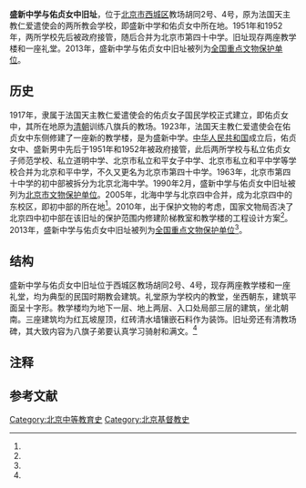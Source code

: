{{Coord|39.9325873|116.3859593|type:landmark_region:CN-11_source:GoogleMaps|display=title}}
{{文物保护单位
| 级别 = 全国
| Cat = 北京全国重点文物保护单位
| 省区市 = 北京市
| 图片 = 盛新中学与佑贞女中旧址文保碑.jpg
| 名称 = 盛新中学与佑贞女中旧址
| 编号 = 7-1614
| 分类 = 近现代重要史迹及代表性建筑
| 时代 = 民国
| 所在 = [[北京市|北京市]][[西城区|西城区]]
| 登录 = 2013年
}}

'''盛新中学与佑贞女中旧址'''，位于[[北京市|北京市]][[西城区|西城区]]教场胡同2号、4号，原为法国天主教仁爱遣使会的两所教会学校，即盛新中学和佑贞女中所在地。1951年和1952年，两所学校先后被政府接管，随后合并为北京市第四十中学。旧址现存两座教学楼和一座礼堂。2013年，盛新中学与佑贞女中旧址被列为[[全国重点文物保护单位|全国重点文物保护单位]]。

==历史==
1917年，隶属于法国天主教仁爱遣使会的佑贞女子国民学校正式建立，即佑贞女中，其所在地原为[[清朝|清朝]]训练八旗兵的教场。1923年，法国天主教仁爱遣使会在佑贞女中东侧修建了一座新的教学楼，是为盛新中学{{efn|1=这里的盛新中学实际上是盛新男中，仁爱遣使会在西直门附近另建有一座盛新女中{{r|five|page=448}}。}}。[[中华人民共和国|中华人民共和国]]成立后，佑贞女中、盛新男中先后于1951年和1952年被政府接管，此后两所学校与私立佑贞女子师范学校、私立道明中学、北京市私立和平女子中学、北京市私立和平中学等学校合并为北京和平中学，不久又更名为北京市第四十中学。1963年，北京市第四十中学的初中部被拆分为北京北海中学。1990年2月，盛新中学与佑贞女中旧址被列为[[北京市文物保护单位|北京市文物保护单位]]。2005年，北海中学与北京四中合并，成为北京四中的东校区，即初中部的所在地<ref name="six"/>{{r|two|page=487}}{{r|one|page=100,367}}{{r|five|page=448}}。2010年，出于保护文物的考虑，国家文物局否决了北京四中初中部在该旧址的保护范围内修建阶梯教室和教学楼的工程设计方案<ref name="eight"/>。2013年，盛新中学与佑贞女中旧址被列为[[全国重点文物保护单位|全国重点文物保护单位]]<ref name="seven"/>。
==结构==
盛新中学与佑贞女中旧址位于西城区教场胡同2号、4号，现存两座教学楼和一座礼堂，均为典型的民国时期教会建筑。礼堂原为学校内的教堂，坐西朝东，建筑平面呈十字形。教学楼均为地下一层、地上两层、入口处局部三层的建筑，坐北朝南。三座建筑均为红瓦坡屋顶，红砖清水墙镶嵌石料作为装饰。旧址旁还有清教场碑，其大致内容为八旗子弟要认真学习骑射和满文。{{r|one|page=367}}{{r|three|page=822}}{{r|four|page=202}}<ref name="six"/>
==注释==
{{notelist}}
==参考文献==
{{reflist|2|refs=
<ref name="one">{{Cite book | editor = 《西城区地名志》编辑委员会 | title = 北京市西城区地名志 | location = 北京 | publisher = 北京出版社 | date = 1992-12-01 | pages =510 | ISBN = 7-200-01925-9 | accessdate = 2015-01-28 | quote = }}</ref>
<ref name="two">西城区普通教育志</ref>
<ref name="three">{{Cite book | author = 段育达主编；北京市西城区志编纂委员会编 | title = 北京市西城区志 | location = 北京 | publisher = 北京出版社 | date = 1999-08-01 | pages =979 | ISBN = 7-200-03779-6 | accessdate = 2018-01-28 | quote = }}</ref>
<ref name="four">{{Cite book | author = 张明义等主编；北京市地方志编纂委员会编；李燕秋卷主编 | title = 北京志·建筑卷·建筑志 | location = 北京 | publisher = 北京出版社 | date = 2003-09-01 | pages =1014 | ISBN =7-200-04939-5 | accessdate = 2018-01-28 | quote = }}</ref>
<ref name="five">{{Cite book | author = 北京市地方志编纂委员会编 | title = 北京志·民族·宗教卷·宗教志 | location = 北京 | publisher = 北京出版社 | date = 2006-11-01 | pages =615 | ISBN = 978-7-200-06614-2 | accessdate = 2015-01-28 | quote = }}</ref>
<ref name="six">{{cite journal zh |author = 谓知 |date=2013-11-15 |title=盛新中学与佑贞女中旧址|journal=中国文物报 |volume= |issue= |pages=8 |id= |url= |accessdate=2018-01-28 |quote= }}</ref>
<ref name="seven">{{cite news |language = zh-cn |url = http://news.163.com/13/0506/01/8U5HAMF300014AED.html |title = 国保文物新增1943处 明北京城城墙等20余单位纳入 |publisher = 网易新闻 |date = 2013-05-06 |accessdate = 2018-04-09 |archive-url = https://web.archive.org/web/20180412001118/http://news.163.com/13/0506/01/8U5HAMF300014AED.html |archive-date = 2018-04-12 |dead-url = yes }}</ref>
<ref name="eight">{{cite news |language = zh-cn |url = http://www.ncha.gov.cn/art/2010/11/5/art_2193_60936.html |title = 关于北京四中初中部教学楼、阶梯教室工程设计方案的意见 |publisher = 中华人民共和国国家文物局 |date = 2010-11-05 |accessdate = 2018-04-09 |archive-date = 2019-12-20 |archive-url = https://web.archive.org/web/20191220130118/http://www.ncha.gov.cn/art/2010/11/5/art_2193_60936.html |dead-url = no }}</ref>
}}

{{北京全国重点文物保护单位}}
[[Category:北京中等教育史|Category:北京中等教育史]]
[[Category:北京基督教史|Category:北京基督教史]]